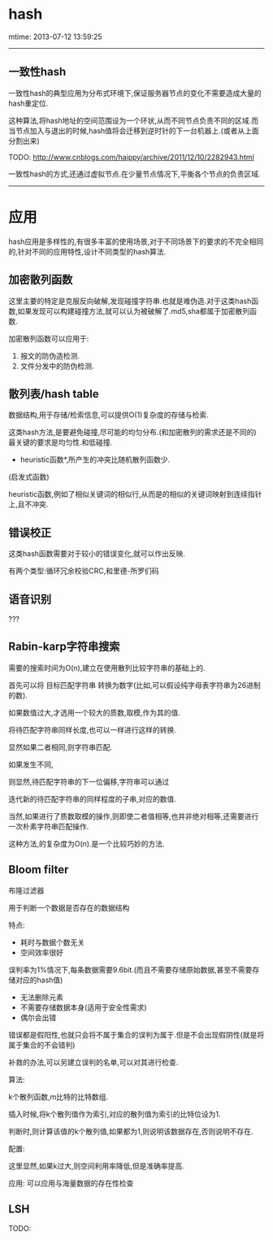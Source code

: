 = hash =

mtime: 2013-07-12 13:59:25 
----
== 一致性hash ==
一致性hash的典型应用为分布式环境下,保证服务器节点的变化不需要造成大量的hash重定位.

这种算法,将hash地址的空间范围设为一个环状,从而不同节点负责不同的区域.而当节点加入与退出的时候,hash值将会迁移到逆时针的下一台机器上.(或者从上面分割出来)

TODO:
[[http://www.cnblogs.com/haippy/archive/2011/12/10/2282943.html]]

一致性hash的方式,还通过虚拟节点.在少量节点情况下,平衡各个节点的负责区域.
----
= 应用 =
hash应用是多样性的,有很多丰富的使用场景,对于不同场景下的要求的不完全相同的,针对不同的应用特性,设计不同类型的hash算法.

== 加密散列函数 ==
这里主要的特定是克服反向破解,发现碰撞字符串.也就是难伪造.对于这类hash函数,如果发现可以构建碰撞方法,就可以认为被破解了.md5,sha都属于加密散列函数.

加密散列函数可以应用于:
# 报文的防伪造检测.
# 文件分发中的防伪检测.

== 散列表/hash table ==
数据结构,用于存储/检索信息,可以提供O(1)复杂度的存储与检索.

这类hash方法,是要避免碰撞,尽可能的均匀分布.(和加密散列的需求还是不同的)
最关键的要求是均匀性.和低碰撞.

*heuristic函数*,所产生的冲突比随机散列函数少.
(启发式函数)

heuristic函数,例如了相似关键词的相似行,从而是的相似的关键词映射到连续指针上,且不冲突.

== 错误校正 ==
这类hash函数需要对于较小的错误变化,就可以作出反映.

有两个类型:循环冗余校验CRC,和里德-所罗们码

== 语音识别 ==

???

== Rabin-karp字符串搜索 ==
需要的搜索时间为O(n),建立在使用散列比较字符串的基础上的.

首先可以将 目标匹配字符串 转换为数字(比如,可以假设纯字母表字符串为26进制的数).

如果数值过大,才选用一个较大的质数,取模,作为其的值.

将待匹配字符串同样长度,也可以一样进行这样的转换.

显然如果二者相同,则字符串匹配.

如果发生不同,

则显然,待匹配字符串的下一位偏移,字符串可以通过

迭代新的待匹配字符串的同样程度的子串,对应的数值.

当然,如果进行了质数取模的操作,则即使二者值相等,也并非绝对相等,还需要进行一次朴素字符串匹配操作.

这种方法,的复杂度为O(n).是一个比较巧妙的方法.

== Bloom filter ==
布隆过滤器

用于判断一个数据是否存在的数据结构

特点:
* 耗时与数据个数无关
* 空间效率很好
误判率为1%情况下,每条数据需要9.6bit.(而且不需要存储原始数据,甚至不需要存储对应的hash值)
* 无法删除元素
* 不需要存储数据本身(适用于安全性需求)
* 偶尔会出错

错误都是假阳性,也就只会将不属于集合的误判为属于.但是不会出现假阴性(就是将属于集合的不会错判)

补救的办法,可以另建立误判的名单,可以对其进行检查.

算法:

k个散列函数,m比特的比特数组.

插入时候,将k个散列值作为索引,对应的散列值为索引的比特位设为1.

判断时,则计算该值的k个散列值,如果都为1,则说明该数据存在,否则说明不存在.

配置:

这里显然,如果k过大,则空间利用率降低,但是准确率提高.

应用:
可以应用与海量数据的存在性检查

== LSH ==
TODO:
